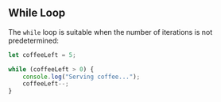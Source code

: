 ## While Loop

The `while` loop is suitable when the number of iterations is not predetermined:

```javascript
let coffeeLeft = 5;

while (coffeeLeft > 0) {
    console.log("Serving coffee...");
    coffeeLeft--;
}
```
